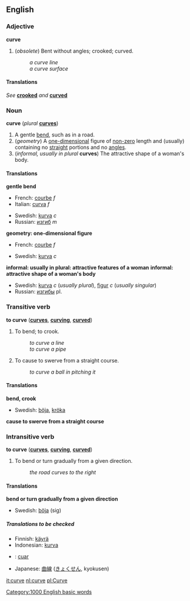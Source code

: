 ==English==
===Adjective===
'''curve'''
#(''obsolete'') Bent without angles; crooked; curved.
#:''a curve line''
#:''a curve surface''

====Translations====
''See'' '''[[crooked]]''' ''and'' '''[[curved]]'''

=== Noun ===
'''curve'''  (''plural'' '''[[curves]]''')

#A gentle [[bend]], such as in a road.
#(''geometry'') A [[one-dimensional]] figure of [[non-zero]] length and (usually) containing no [[straight]] portions and no [[angle]]s.
#(''informal, usually in plural'' '''curves''') The attractive shape of a woman's body.

====Translations====

'''gentle bend'''
{{top}}
*French: [[courbe]] ''f''
*Italian: [[curva]] ''f''
{{mid}}
*Swedish: [[kurva]] ''c''
*Russian: [[изгиб]] ''m''
{{bottom}}

'''geometry: one-dimensional figure'''
{{top}}
*French: [[courbe]] ''f''
{{mid}}
*Swedish: [[kurva]] ''c''
{{bottom}}

'''informal: usually in plural: attractive features of a woman'''
'''informal: attractive shape of a woman's body'''
<!--Note: put INFORMAL translations in this table, where these exist-->
{{top}}
{{mid}}
*Swedish: [[kurva]] ''c'' (''usually plural''), [[figur]] ''c'' (''usually singular'')
*Russian: [[изгибы]] pl.
{{bottom}}

===Transitive verb===
'''to curve'''  ('''[[curves]]''', '''[[curving]]''', '''[[curved]]''')

#To bend; to crook.
#:''to curve a line''
#:''to curve a pipe''
#To cause to swerve from a straight course.
#:''to curve a ball in pitching it''

==== Translations ====

'''bend, crook'''
{{top}}
{{mid}}
*Swedish: [[böja]], [[kröka]]
{{bottom}}

'''cause to swerve from a straight course'''
{{top}}
{{mid}}
{{bottom}}

===Intransitive verb===
'''to curve'''  ('''[[curves]]''', '''[[curving]]''', '''[[curved]]''')

#To bend or turn gradually from a given direction.
#:''the road curves to the right''

==== Translations ====

'''bend or turn gradually from a given direction'''
{{top}}
{{mid}}
*Swedish: [[böja]] (sig)
{{bottom}}

=====Translations to be checked=====
<!--Remove this section once all of the translations below have been moved into the tables above.-->
{{checktrans}}

*Finnish: [[käyrä]]
*Indonesian: [[kurva]]
*{{ga}}: [[cuar]]
*Japanese: [[曲線]] ([[きょくせん]], kyokusen)

[[Category:1000 English basic words]]

[[it:curve]]
[[nl:curve]]
[[pl:Curve]]